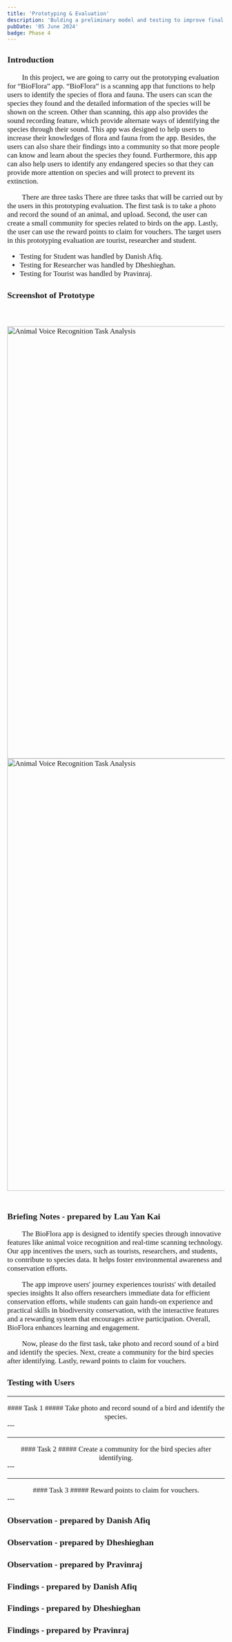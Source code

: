```yaml
---
title: 'Prototyping & Evaluation'
description: 'Bulding a preliminary model and testing to improve final design.'
pubDate: '05 June 2024'
badge: Phase 4
---
```

<span style="font-family:Times New Roman; font-size:17px;">

### <strong>Introduction</strong>

&ensp;&ensp;&ensp;&ensp;In this project, we are going to carry out the prototyping evaluation for “BioFlora” app. 
“BioFlora” is a scanning app that functions to help users to identify the species of flora and fauna. 
The users can scan the species they found and the detailed information of the species will be shown on the screen. 
Other than scanning, this app also provides the sound recording feature, which provide alternate ways of identifying the species through their sound. 
This app was designed to help users to increase their knowledges of flora and fauna from the app. 
Besides, the users can also share their findings into a community so that more people can know and learn about the species they found. 
Furthermore, this app can also help users to identify any endangered species so that they can provide more attention on species and will protect to prevent its extinction. 

&ensp;&ensp;&ensp;&ensp;There are three tasks There are three tasks that will be carried out by the users in this prototyping evaluation. 
The first task is to take a photo and record the sound of an animal, and upload. 
Second, the user can create a small community for species related to birds on the app. 
Lastly, the user can use the reward points to claim for vouchers. 
The target users in this prototyping evaluation are tourist, researcher and student.

- Testing for Student was handled by Danish Afiq.
- Testing for Researcher was handled by Dheshieghan.
- Testing for Tourist was handled by Pravinraj.

### <strong>Screenshot of Prototype</strong>
<br> </br>
<img src="/exportPrototype_Page1.png" alt="Animal Voice Recognition Task Analysis" width="1000" class="rounded"/>
<img src="/exportPrototype_Page2.png" alt="Animal Voice Recognition Task Analysis" width="1000" class="rounded"/>
<br> </br>

### <strong>Briefing Notes - prepared by Lau Yan Kai</strong>
&ensp;&ensp;&ensp;&ensp;The BioFlora app is designed to identify species through innovative features like animal voice recognition and real-time scanning technology. 
Our app incentives the users, such as tourists, researchers, and students, to contribute to species data.
It helps foster environmental awareness and conservation efforts.

&ensp;&ensp;&ensp;&ensp;The app improve users' journey experiences tourists' with detailed species insights
It also offers researchers immediate data for efficient conservation efforts, while 
students can gain hands-on experience and practical skills in biodiversity conservation, 
with the interactive features and a rewarding system that encourages active participation. 
Overall, BioFlora enhances learning and engagement.

&ensp;&ensp;&ensp;&ensp;Now, please do the first task, take photo and record sound of a bird and identify the species.
Next, create a community for the bird species after identifying.
Lastly, reward points to claim for vouchers. 


### <strong>Testing with Users</strong>
---
<center>
#### Task 1 
##### Take photo and record sound of a bird and identify the species.
</center>
---

---
<center>
#### Task 2
##### Create a community for the bird species after identifying.
</center>
---

---
<center>
#### Task 3
##### Reward points to claim for vouchers. 
</center>
---

### <strong>Observation - prepared by Danish Afiq</strong>
### <strong>Observation - prepared by Dheshieghan</strong>
### <strong>Observation - prepared by Pravinraj</strong>
### <strong>Findings - prepared by Danish Afiq</strong>
### <strong>Findings - prepared by Dheshieghan</strong>
### <strong>Findings - prepared by Pravinraj</strong>
</span>



